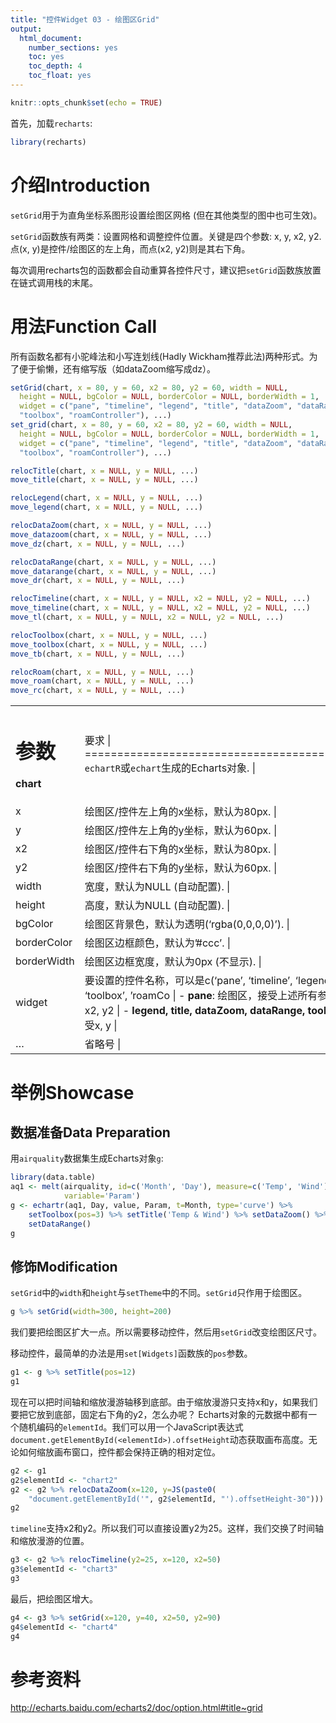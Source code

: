 ```yaml
---
title: "控件Widget 03 - 绘图区Grid"
output: 
  html_document: 
    number_sections: yes
    toc: yes
    toc_depth: 4
    toc_float: yes
---
```


```r
knitr::opts_chunk$set(echo = TRUE)
```

首先，加载`recharts`:
```r
library(recharts)
```

# 介绍Introduction

`setGrid`用于为直角坐标系图形设置绘图区网格 (但在其他类型的图中也可生效)。

`setGrid`函数族有两类：设置网格和调整控件位置。关键是四个参数: x, y, x2, y2. 点(x, y)是控件/绘图区的左上角，而点(x2, y2)则是其右下角。

每次调用recharts包的函数都会自动重算各控件尺寸，建议把`setGrid`函数族放置在链式调用栈的末尾。

# 用法Function Call

所有函数名都有小驼峰法和小写连划线(Hadly Wickham推荐此法)两种形式。为了便于偷懒，还有缩写版（如dataZoom缩写成dz）。

```r
setGrid(chart, x = 80, y = 60, x2 = 80, y2 = 60, width = NULL,
  height = NULL, bgColor = NULL, borderColor = NULL, borderWidth = 1,
  widget = c("pane", "timeline", "legend", "title", "dataZoom", "dataRange",
  "toolbox", "roamController"), ...)
set_grid(chart, x = 80, y = 60, x2 = 80, y2 = 60, width = NULL,
  height = NULL, bgColor = NULL, borderColor = NULL, borderWidth = 1,
  widget = c("pane", "timeline", "legend", "title", "dataZoom", "dataRange",
  "toolbox", "roamController"), ...)

relocTitle(chart, x = NULL, y = NULL, ...)
move_title(chart, x = NULL, y = NULL, ...)

relocLegend(chart, x = NULL, y = NULL, ...)
move_legend(chart, x = NULL, y = NULL, ...)

relocDataZoom(chart, x = NULL, y = NULL, ...)
move_datazoom(chart, x = NULL, y = NULL, ...)
move_dz(chart, x = NULL, y = NULL, ...)

relocDataRange(chart, x = NULL, y = NULL, ...)
move_datarange(chart, x = NULL, y = NULL, ...)
move_dr(chart, x = NULL, y = NULL, ...)

relocTimeline(chart, x = NULL, y = NULL, x2 = NULL, y2 = NULL, ...)
move_timeline(chart, x = NULL, y = NULL, x2 = NULL, y2 = NULL, ...)
move_tl(chart, x = NULL, y = NULL, x2 = NULL, y2 = NULL, ...)

relocToolbox(chart, x = NULL, y = NULL, ...)
move_toolbox(chart, x = NULL, y = NULL, ...)
move_tb(chart, x = NULL, y = NULL, ...)

relocRoam(chart, x = NULL, y = NULL, ...)
move_roam(chart, x = NULL, y = NULL, ...)
move_rc(chart, x = NULL, y = NULL, ...)
```

+-------------+----------------------------------------------------------------+
|  参数       |  要求                                              |
+=============+================================================================+
| **chart**   | `echartR`或`echart`生成的Echarts对象.  |
+-------------+----------------------------------------------------------------+
| x           | 绘图区/控件左上角的x坐标，默认为80px. |
+-------------+----------------------------------------------------------------+
| y           | 绘图区/控件左上角的y坐标，默认为60px. |
+-------------+----------------------------------------------------------------+
| x2          | 绘图区/控件右下角的x坐标，默认为80px. |
+-------------+----------------------------------------------------------------+
| y2          | 绘图区/控件右下角的y坐标，默认为60px. |
+-------------+----------------------------------------------------------------+
| width       | 宽度，默认为NULL (自动配置). |
+-------------+----------------------------------------------------------------+
| height      | 高度，默认为NULL (自动配置). |
+-------------+----------------------------------------------------------------+
| bgColor     | 绘图区背景色，默认为透明('rgba(0,0,0,0)'). |
+-------------+----------------------------------------------------------------+
| borderColor | 绘图区边框颜色，默认为'#ccc'. |
+-------------+----------------------------------------------------------------+
| borderWidth | 绘图区边框宽度，默认为0px (不显示). |
+-------------+----------------------------------------------------------------+
| widget      | 要设置的控件名称，可以是c('pane', 'timeline', 'legend', 'title', 'dataZoom', 'dataRange', 'toolbox', 'roamController'). |
|             |           |
|             | - **pane**: 绘图区，接受上述所有参数 |
|             | - **timeline**: 时间轴控件，可x, y, x2, y2 |
|             | - **legend, title, dataZoom, dataRange, toolbox, roamController**: 其他控件，只接受x, y |
+-------------+----------------------------------------------------------------+
| ...         | 省略号 |
+-------------+----------------------------------------------------------------+


# 举例Showcase

## 数据准备Data Preparation

用`airquality`数据集生成Echarts对象`g`: 

```r
library(data.table)
aq1 <- melt(airquality, id=c('Month', 'Day'), measure=c('Temp', 'Wind'), 
            variable='Param')
g <- echartr(aq1, Day, value, Param, t=Month, type='curve') %>% 
    setToolbox(pos=3) %>% setTitle('Temp & Wind') %>% setDataZoom() %>% 
    setDataRange()
g
```

## 修饰Modification

`setGrid`中的`width`和`height`与`setTheme`中的不同。`setGrid`只作用于绘图区。

```r
g %>% setGrid(width=300, height=200)
```

我们要把绘图区扩大一点。所以需要移动控件，然后用`setGrid`改变绘图区尺寸。

移动控件，最简单的办法是用`set[Widgets]`函数族的`pos`参数。

```r
g1 <- g %>% setTitle(pos=12)
g1
```

现在可以把时间轴和缩放漫游轴移到底部。由于缩放漫游只支持x和y，如果我们要把它放到底部，固定右下角的y2，怎么办呢？ Echarts对象的元数据中都有一个随机编码的`elementId`。我们可以用一个JavaScript表达式`document.getElementById(<elementId>).offsetHeight`动态获取画布高度。无论如何缩放画布窗口，控件都会保持正确的相对定位。

```r
g2 <- g1
g2$elementId <- "chart2"
g2 <- g2 %>% relocDataZoom(x=120, y=JS(paste0(
    "document.getElementById('", g2$elementId, "').offsetHeight-30")))
g2
```

`timeline`支持x2和y2。所以我们可以直接设置y2为25。这样，我们交换了时间轴和缩放漫游的位置。

```r
g3 <- g2 %>% relocTimeline(y2=25, x=120, x2=50)
g3$elementId <- "chart3"
g3
```

最后，把绘图区增大。

```r
g4 <- g3 %>% setGrid(x=120, y=40, x2=50, y2=90)
g4$elementId <- "chart4"
g4
```

# 参考资料

<http://echarts.baidu.com/echarts2/doc/option.html#title~grid>
